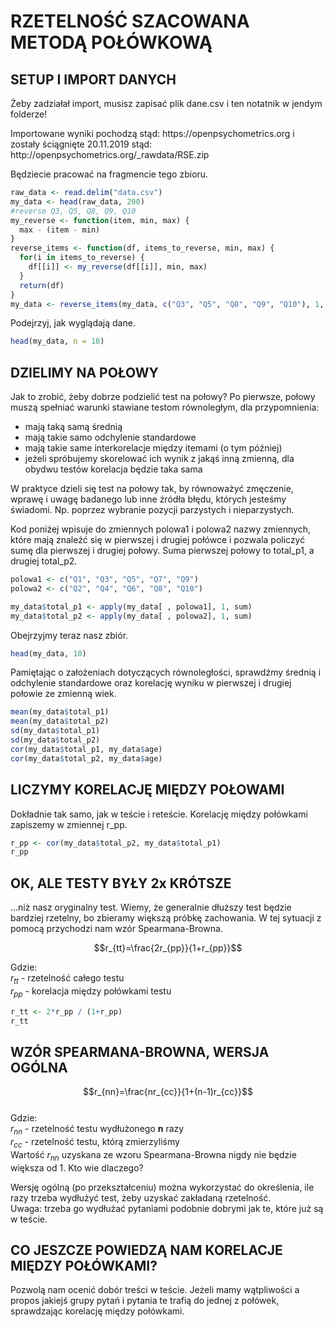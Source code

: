 # RZETELNOŚĆ SZACOWANA METODĄ POŁÓWKOWĄ

## SETUP I IMPORT DANYCH

Żeby zadziałał import, musisz zapisać plik dane.csv i ten notatnik w jendym folderze!

Importowane wyniki pochodzą stąd: https://openpsychometrics.org i zostały ściągnięte 20.11.2019 stąd: http://openpsychometrics.org/_rawdata/RSE.zip

Będziecie pracować na fragmencie tego zbioru.

```r
raw_data <- read.delim("data.csv")
my_data <- head(raw_data, 200)
#reverse Q3, Q5, Q8, Q9, Q10
my_reverse <- function(item, min, max) {
  max - (item - min)
}
reverse_items <- function(df, items_to_reverse, min, max) {
  for(i in items_to_reverse) {
    df[[i]] <- my_reverse(df[[i]], min, max)
  }
  return(df)
}
my_data <- reverse_items(my_data, c("Q3", "Q5", "Q8", "Q9", "Q10"), 1, 4)
```

Podejrzyj, jak wyglądają dane.

```r
head(my_data, n = 10)
```

## DZIELIMY NA POŁOWY

Jak to zrobić, żeby dobrze podzielić test na połowy? Po pierwsze, połowy muszą spełniać warunki stawiane testom równoległym, dla przypomnienia:

- mają taką samą średnią
- mają takie samo odchylenie standardowe
- mają takie same interkorelacje między itemami (o tym później)
- jeżeli spróbujemy skorelować ich wynik z jakąś inną zmienną, dla obydwu testów korelacja będzie taka sama

W praktyce dzieli się test na połowy tak, by równoważyć zmęczenie, wprawę i uwagę badanego lub inne źródła błędu, których jesteśmy świadomi. Np. poprzez wybranie pozycji parzystych i nieparzystych.

Kod poniżej wpisuje do zmiennych polowa1 i polowa2 nazwy zmiennych, które mają znaleźć się w pierwszej i drugiej połówce i pozwala policzyć sumę dla pierwszej i drugiej połowy. Suma pierwszej połowy to total_p1, a drugiej total_p2.

```r
polowa1 <- c("Q1", "Q3", "Q5", "Q7", "Q9")
polowa2 <- c("Q2", "Q4", "Q6", "Q8", "Q10")

my_data$total_p1 <- apply(my_data[ , polowa1], 1, sum)
my_data$total_p2 <- apply(my_data[ , polowa2], 1, sum)
```

Obejrzyjmy teraz nasz zbiór.

```r
head(my_data, 10)
```

Pamiętając o założeniach dotyczących równoległości, sprawdźmy średnią i odchylenie standardowe oraz korelację wyniku w pierwszej i drugiej połowie ze zmienną wiek.

```r
mean(my_data$total_p1)
mean(my_data$total_p2)
sd(my_data$total_p1)
sd(my_data$total_p2)
cor(my_data$total_p1, my_data$age)
cor(my_data$total_p2, my_data$age)
```

## LICZYMY KORELACJĘ MIĘDZY POŁOWAMI

Dokładnie tak samo, jak w teście i reteście. Korelację między połówkami zapiszemy w zmiennej r_pp.

```r
r_pp <- cor(my_data$total_p2, my_data$total_p1)
r_pp
```

## OK, ALE TESTY BYŁY 2x KRÓTSZE

...niż nasz oryginalny test. Wiemy, że generalnie dłuższy test będzie bardziej rzetelny, bo zbieramy większą próbkę zachowania. W tej sytuacji z pomocą przychodzi nam wzór Spearmana-Browna.

$$r_{tt}=\frac{2r_{pp}}{1+r_{pp}}$$

Gdzie:  
$r_{tt}$ - rzetelność całego testu  
$r_{pp}$ - korelacja między połówkami testu

```r
r_tt <- 2*r_pp / (1+r_pp) 
r_tt
```

## WZÓR SPEARMANA-BROWNA, WERSJA OGÓLNA

$$r_{nn}=\frac{nr_{cc}}{1+(n-1)r_{cc}}$$  
Gdzie:  
$r_{nn}$ - rzetelność testu wydłużonego **n** razy  
$r_{cc}$ - rzetelność testu, którą zmierzyliśmy  
Wartość $r_{nn}$ uzyskana ze wzoru Spearmana-Browna nigdy nie będzie większa od 1.
Kto wie dlaczego? 

Wersję ogólną (po przekształceniu) można wykorzystać do określenia, ile razy trzeba wydłużyć test, żeby uzyskać zakładaną rzetelność.  
Uwaga: trzeba go wydłużać pytaniami podobnie dobrymi jak te, które już są w teście.

## CO JESZCZE POWIEDZĄ NAM KORELACJE MIĘDZY POŁÓWKAMI?

Pozwolą nam ocenić dobór treści w teście. Jeżeli mamy wątpliwości a propos jakiejś grupy pytań i pytania te trafią do jednej z połówek, sprawdzając korelację między połówkami. 